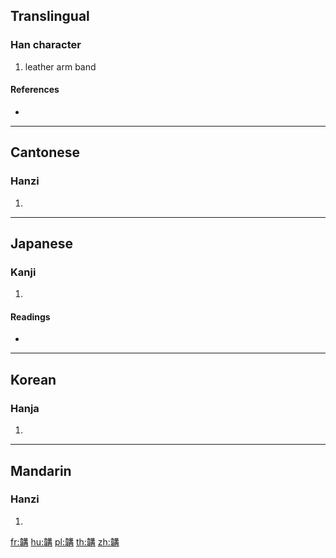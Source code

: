 {{character info/new}}
==Translingual==

===Han character===
{{Han char|rn=178|rad=韋|as=10|sn=19|four=45557|canj=DQTTB}}

# leather arm band

====References====
* {{Han ref|kx=1395.040|dkj=43190|dj=1910.200|hdz=74508.160|uh=97DD|ud=38877|bh=F3A4|bd=62372}}

----

==Cantonese==

===Hanzi===
{{yue-hanzi|jyut=gau3|y=gau3}}

# {{defn|lang=yue|sort=韋10}}

----

==Japanese==

===Kanji===
{{ja-kanji|grade=|rs=韋10}}

# {{defn|lang=ja|sort=韋10}}

====Readings====
* {{ja-readings|on=[[こう]] (kō), [[く]] (ku)|kun=[[ゆごて]] (yugote)}}

----

==Korean==

===Hanja===
{{ko-hanja|hangeul=구|eumhun=|rv=gu|mr=ku|y=kwu}}

# {{defn|lang=ko|sort=韋10}}

----

==Mandarin==

===Hanzi===
{{cmn-hanzi|pin=[[gōu]] ([[gou1]]), [[wēn]] ([[wen1]])|wg=kou<sup>1</sup>, wen<sup>1</sup>}}

# {{defn|lang=cmn|sort=韋10}}

[[fr:韝]]
[[hu:韝]]
[[pl:韝]]
[[th:韝]]
[[zh:韝]]
